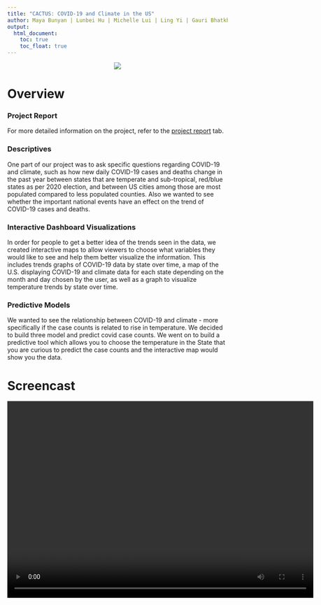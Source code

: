 ```yaml
---
title: "CACTUS: COVID-19 and Climate in the US"
author: Maya Bunyan | Lunbei Hu | Michelle Lui | Ling Yi | Gauri Bhatkhande | Pallavi Krishnamurthy
output: 
  html_document:
    toc: true
    toc_float: true
---
```

<style type="text/css">
h2.author{
  font-size: 10px;
}
</style>

<space>
      
<center>

<img src="images/cactus.jpg">

</center>

# Overview

### Project Report

For more detailed information on the project, refer to the [project report](project_report.html) tab.

### Descriptives

One part of our project was to ask specific questions regarding COVID-19 and climate, such as how new daily COVID-19 cases and deaths change in the past year between states that are temperate and sub-tropical, red/blue states as per 2020 election, and between US cities among those are most populated compared to less populated counties. Also we wanted to see whether the important national events have an effect on the trend of COVID-19 cases and deaths.

### Interactive Dashboard Visualizations

In order for people to get a better idea of the trends seen in the data, we created interactive maps to allow viewers to choose what variables they would like to see and help them better visualize the information. This includes trends graphs of COVID-19 data by state over time, a map of the U.S. displaying COVID-19 and climate data for each state depending on the month and day chosen by the user, as well as a graph to visualize temperature trends by state over time.

### Predictive Models

We wanted to see the relationship between COVID-19 and climate - more specifically if the case counts is related to rise in temperature. We decided to build three model and predict covid case counts. We went on to build a predictive tool which allows you to choose the temperature in the State that you are curious to predict the case counts and the interactive map would show you the data. 

# Screencast

<video width="700" height="450" controls>
<source src="./images/DSfinal_screencast.mp4" type="video/mp4">
</video>
